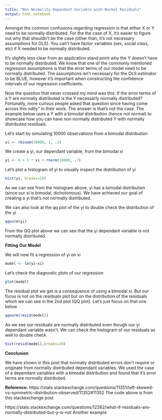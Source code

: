 ```yaml
---
title: "Non Normality Dependant Variable with Normal Residuals"
output: html_notebook
---
```


Amongst the common confusions regarding regression is that either X or Y need to be normally distributed. For the the case of X, it's easier to 
figure out why that shouldn't be the case (other than, it's not necessary assumptions for OLS). You can't have factor variables (sex, social class, etc) if X needed to be normally distributed. 

It's slightly less clear from an application stand point why the Y doesn't have to be normally distributed. We know that one of the commonly mentioned regression assumptions is that the error terms of our model need to be normally distributed. The assumptions isn't necessary for the OLS estimator to be BLUE, however it's important when constructing the confidence intervals of our regression coefficients. 

Now the question that never crossed my mind was this: If the error terms of a Y are normally distributed is the Y necessarly normally distributed? Fortunatly, more curious people asked that question since having come across this odity" in their work. The answer is that's not the case. The example below uses a Y with a bimodal distribution (hence not normal) to showcase how you can have non normally distributed Y with normally distributed residuals.   

Let's start by simulating 10000 observations from a bimodal distribution 
```r
xi <- rbinom(10000, 1, .5)

```

We create a yi, our dependant variable, from the bimodal xi

```r
yi <- 0 + 5 * xi + rnorm(10000, .7)

```

Let's plot a histogram of yi to visually inspect the distribution of yi

```r
hist(yi, breaks=20)
```

As we can see from the histogram above, yi has a bimodal distribution (since our xi is bimodal, dichotomous). We have achieved our goal of creating a yi that's not normally distributed. 

We can also look at the qq plot of the yi to double check the distribution of the yi

```r
qqnorm(yi)
```

From the QQ plot above we can see that the yi dependant variable is not normally distributed. 

**Fitting Our Model**

We will now fit a regression of yi on xi

```r
model <- lm(yi~xi)
```

Let's check the diagnostic plots of our regression

```r
plot(model)
```


The residual plot we get is a consequence of using a bimodal xi. But our focus is not on the residuals plot but on the distribution of the residuals which we can see in the 2nd plot (QQ plot). Let's just focus on that one below

```r
qqnorm(resid(model))
```

As we see our residuals are normally distributed even though our yi dependant variable wasn't. We can check the histogram of our residuals as well to double check 

```r
hist(resid(model),breaks=20)
```

**Conclusion** 

We have shown in this post that normally distributed errors don't require or originate from normally distributed dependant variables. We used the case of a dependant variables with a bimodal distribution and found that it's error terms are normally distributed. 


**Reference:**
https://stats.stackexchange.com/questions/11351/left-skewed-vs-symmetric-distribution-observed/11352#11352 The code above is from this stackexchange post 

https://stats.stackexchange.com/questions/12262/what-if-residuals-are-normally-distributed-but-y-is-not Another example